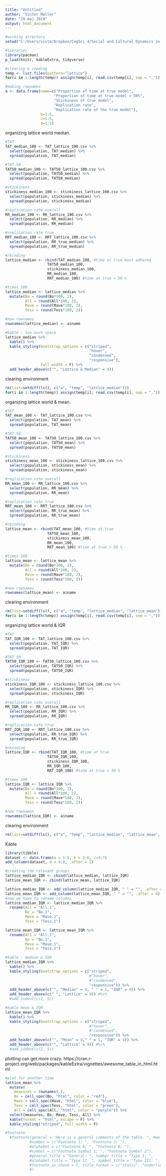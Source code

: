 ```yaml
---
title: "Untitled"
author: "Victor Møller"
date: "19 maj 2019"
output: html_document
---
```



```r

#working directory 
setwd("C:/Users/victm/Dropbox/CogSci 4/Social and Cultural Dynamics in Cognition/exam/CRUST-1/connectivity/outcome_results")

#libraries
library(pacman)
p_load(knitr, kableExtra, tidyverse)

#clearing & reading 
temp <- list.files(pattern="lattice")
for(i in 1:length(temp)) assign(temp[i], read.csv(temp[i], sep = ","))

#making rownames
a <- data.frame(name=c("Proportion of time at true model",  
                      "Proportion of time at true model > 50%",
                      "Stickiness of true model",
                      "Replication rate",
                      "Replication rate of the true model"), 
                b=1:5,
                c=1:5,
                d=1:5)

```

organizing lattice world median.

```r

#TAT
TAT_median_100 <- TAT_lattice_100.csv %>%
  select(population, TAT_median) %>% 
  spread(population, TAT_median) 

#TAT 50
TAT50_median_100 <- TAT50_lattice_100.csv %>%
  select(population, TAT50_median) %>%
  spread(population, TAT50_median)

#stickiness 
stickiness_median_100 <- stickiness_lattice_100.csv %>%
  select(population, stickiness_median) %>%
  spread(population, stickiness_median)

#replication rate overall
RR_median_100 <- RR_lattice_100.csv %>%
  select(population, RR_median) %>%
  spread(population, RR_median)

#replication rate true
RRT_median_100 <- RRT_lattice_100.csv %>%
  select(population, RR_true_median) %>%
  spread(population, RR_true_median)

#rbinding 
lattice_median <- rbind(TAT_median_100, #time at true most adhered
                   TAT50_median_100,
                   stickiness_median_100,
                   RR_median_100,
                   RRT_median_100) #time at true > 50 %

#times 100
lattice_median <- lattice_median %>%
  mutate(Bo = round(Bo*100, 2),
         All = round(All*100, 2),
         Mave = round(Mave*100, 2),
         Tess = round(Tess*100, 2)) 

#new rownames 
rownames(lattice_median) <- a$name

#kable - too much space 
lattice_median %>%
  kable() %>%
  kable_styling(bootstrap_options = c("striped", 
                                      "hover", 
                                      "condensed", 
                                      "responsive"),
                full_width = F) %>%
  add_header_above(c("", "Lattice & Median" = 4))

```

clearing environment

```r

rm(list=setdiff(ls(), c("a", "temp", "lattice_median")))
for(i in 1:length(temp)) assign(temp[i], read.csv(temp[i], sep = ","))

```

organizing lattice world & mean. 

```r
#TAT
TAT_mean_100 <- TAT_lattice_100.csv %>%
  select(population, TAT_mean) %>% 
  spread(population, TAT_mean) 

#TAT 50
TAT50_mean_100 <- TAT50_lattice_100.csv %>%
  select(population, TAT50_mean) %>%
  spread(population, TAT50_mean)

#stickiness 
stickiness_mean_100 <- stickiness_lattice_100.csv %>%
  select(population, stickiness_mean) %>%
  spread(population, stickiness_mean)

#replication rate overall
RR_mean_100 <- RR_lattice_100.csv %>%
  select(population, RR_mean) %>%
  spread(population, RR_mean)

#replication rate true
RRT_mean_100 <- RRT_lattice_100.csv %>%
  select(population, RR_true_mean) %>%
  spread(population, RR_true_mean)

#rbinding 
lattice_mean <- rbind(TAT_mean_100, #time at true 
                   TAT50_mean_100,
                   stickiness_mean_100,
                   RR_mean_100,
                   RRT_mean_100) #time at true > 50 %

#times 100
lattice_mean <- lattice_mean %>%
  mutate(Bo = round(Bo*100, 2),
         All = round(All*100, 2),
         Mave = round(Mave*100, 2),
         Tess = round(Tess*100, 2)) 

#new rownames 
rownames(lattice_mean) <- a$name

```

clearing environment

```r

rm(list=setdiff(ls(), c("a", "temp", "lattice_median", "lattice_mean")))
for(i in 1:length(temp)) assign(temp[i], read.csv(temp[i], sep = ","))

```

organizing lattice world & IQR

```r
#TAT
TAT_IQR_100 <- TAT_lattice_100.csv %>%
  select(population, TAT_IQR) %>% 
  spread(population, TAT_IQR) 

#TAT 50
TAT50_IQR_100 <- TAT50_lattice_100.csv %>%
  select(population, TAT50_IQR) %>%
  spread(population, TAT50_IQR)

#stickiness 
stickiness_IQR_100 <- stickiness_lattice_100.csv %>%
  select(population, stickiness_IQR) %>%
  spread(population, stickiness_IQR)

#replication rate overall
RR_IQR_100 <- RR_lattice_100.csv %>%
  select(population, RR_IQR) %>%
  spread(population, RR_IQR)

#replication rate true
RRT_IQR_100 <- RRT_lattice_100.csv %>%
  select(population, RR_true_IQR) %>%
  spread(population, RR_true_IQR)

#rbinding 
lattice_IQR <- rbind(TAT_IQR_100, #time at true 
                   TAT50_IQR_100,
                   stickiness_IQR_100,
                   RR_IQR_100,
                   RRT_IQR_100) #time at true > 50 %

#times 100
lattice_IQR <- lattice_IQR %>%
  mutate(Bo = round(Bo*100, 2),
         All = round(All*100, 2),
         Mave = round(Mave*100, 2),
         Tess = round(Tess*100, 2)) 

#new rownames 
rownames(lattice_IQR) <- a$name

```

clearing environment

```r

rm(list=setdiff(ls(), c("a", "temp", "lattice_median", "lattice_mean", "lattice_IQR")))

```

Kable

```r
library(tibble)
dataset <- data.frame(a = 1:5, b = 2:6, c=3:7)
add_column(dataset, d = 4:8, .after = 2)

#creating the relevant groups 
lattice_median_IQR <- cbind(lattice_median, lattice_IQR)
lattice_mean_IQR <- cbind(lattice_mean, lattice_IQR)

lattice_median_IQR <- add_column(lattice_median_IQR, " " = "", .after = 4)
lattice_mean_IQR <- add_column(lattice_mean_IQR, " " = "", .after = 4)
#now we have to rename columns 
lattice_median_IQR <- lattice_median_IQR %>%
  rename(All = "All.1",
         Bo = "Bo.1",
         Mave = "Mave.1",
         Tess = "Tess.1")

lattice_mean_IQR <- lattice_mean_IQR %>%
  rename(All = "All.1",
         Bo = "Bo.1",
         Mave = "Mave.1",
         Tess = "Tess.1")

#kable - median & IQR
lattice_median_IQR %>%
  kable() %>%
  kable_styling(bootstrap_options = c("striped", 
                                      #"hover", 
                                      #"condensed", 
                                      "responsive")) %>%
  add_header_above(c("", "Median" = 4, " " = 1, "IQR" = 4)) %>%
  add_header_above(c(" ", "Lattice" = 9)) #%>%
  #add_indent(c(2, 5)) 

#kable mean & IQR
lattice_mean_IQR %>%
  kable() %>%
  kable_styling(bootstrap_options = c("striped", 
                                      #"hover", 
                                      #"condensed", 
                                      "responsive")) %>%
  add_header_above(c("", "Mean" = 4," " = 1, "IQR" = 4)) %>%
  add_header_above(c("", "Lattice" = 9)) #%>%
  #add_indent(c(2, 5)) 

```


plotting can get more crazy. 
https://cran.r-project.org/web/packages/kableExtra/vignettes/awesome_table_in_html.html

```r

#plot for another time 
lattice_mean %>%
  mutate(
    measures = rownames(.),
    Bo = cell_spec(Bo, "html", color = "red"),
    Mave = cell_spec(Mave, "html", color = "blue"),
    Tess = cell_spec(Tess, "html", color = "green"),
    All = cell_spec(All, "html", color = "purple")) %>%
  select(measures, Bo, Mave, Tess, All) %>%
  kable(format = "html", escape = F) %>%
  kable_styling("striped", full_width = F)

#footnote
  #footnote(general = "Here is a general comments of the table. ", #we can add notes. 
           #number = c("Footnote 1; ", "Footnote 2; "),
           #alphabet = c("Footnote A; ", "Footnote B; "),
           #symbol = c("Footnote Symbol 1; ", "Footnote Symbol 2"),
           #general_title = "General: ", number_title = "Type I: ",
           #alphabet_title = "Type II: ", symbol_title = "Type III: ",
           #footnote_as_chunk = T, title_format = c("italic", "underline")
           #)

```

